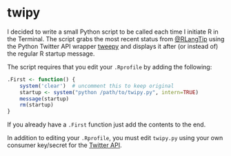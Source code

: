 # twipy

I decided to write a small Python script to be called each time I initiate R in the Terminal.
The script grabs the most recent status from [@RLangTip](https://twitter.com/RLangTip) using the Python Twitter API wrapper [tweepy](https://github.com/tweepy/tweepy) and displays it after (or instead of) the regular R startup message.

The script requires that you edit your `.Rprofile` by adding the following:
```r
.First <- function() {
	system('clear')  # uncomment this to keep original 
	startup <- system("python /path/to/twipy.py", intern=TRUE)
	message(startup)
	rm(startup)
}
```
If you already have a `.First` function just add the contents to the end.

In addition to editing your `.Rprofile`, you must edit `twipy.py` using your own consumer key/secret for the [Twitter API](https://dev.twitter.com).
